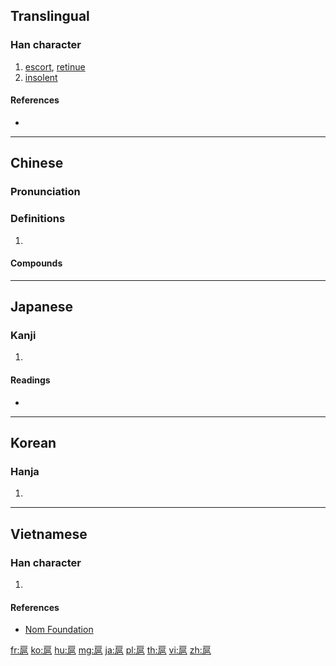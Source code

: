==Translingual==

===Han character===
{{Han char|rn=63|rad=戶|as=07|sn=11|four=72217|canj=HSRAU,ISRAU|ids=⿸戶邑, ⿸户邑, ⿸戸邑}}

# [[escort]], [[retinue]]
# [[insolent]]

====References====
* {{Han ref|kx=0416.160|dkj=11746|dj=0761.200|hdz=32264.010|uh=6248|ud=25160|bh=B1AF|bd=45487}}

----

==Chinese==
{{zh-forms}}

===Pronunciation===
{{zh-pron
|m=hù
|c=wu6
|mc=y
|oc=y
|cat=
}}

===Definitions===
{{zh-hanzi}}

# {{rfdef|zh}}

====Compounds====
{{zh-der|專恣跋扈|專橫跋扈|扈帶|扈從|扈扈|扈蹕|扈養|扈駕|桑扈|跋扈|跋扈自恣|輈張跋扈|飛揚跋扈}}

----

==Japanese==

===Kanji===
{{ja-kanji|grade=|rs=戶07}}

# {{defn|lang=ja|sort=戶07}}

====Readings====
* {{ja-readings|on=[[こ]] (ko)|kun=[[したがう]] (shitagau)}}

----

==Korean==

===Hanja===
{{ko-hanja|hangeul=호|eumhun=|rv=ho|mr=ho|y=ho}}

# {{defn|lang=ko|sort=戶07}}

----

==Vietnamese==

===Han character===
{{vi-readings|rs=戶07|hanviet=hộ}}

# {{defn|lang=vi|sort=戶07}}

====References====
* [http://nomfoundation.org/common/nom_details.php?codepoint=6248 Nom Foundation]

[[fr:扈]]
[[ko:扈]]
[[hu:扈]]
[[mg:扈]]
[[ja:扈]]
[[pl:扈]]
[[th:扈]]
[[vi:扈]]
[[zh:扈]]